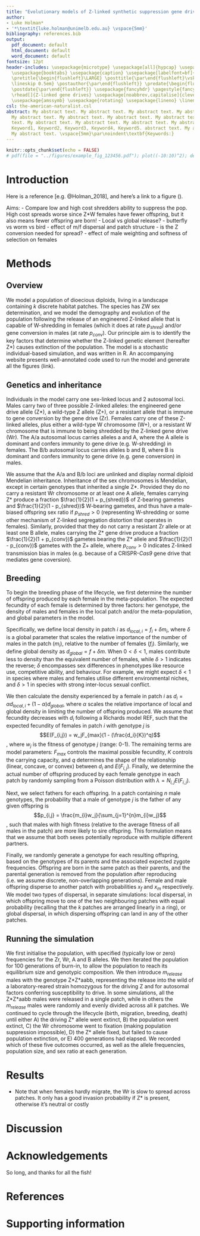 ```yaml
---
title: "Evolutionary models of Z-linked synthetic suppression gene drives"
author:
- Luke Holman*
- '*\textit{luke.holman@unimelb.edu.au} \vspace{5mm}'
bibliography: references.bib
output:
  pdf_document: default
  html_document: default
  word_document: default
fontsize: 12pt
header-includes: \usepackage{microtype} \usepackage[all]{hypcap} \usepackage{amsmath}
  \usepackage{booktabs} \usepackage{caption} \usepackage[labelfont=bf]{caption} \usepackage{titling}
  \pretitle{\begin{flushleft}\LARGE} \posttitle{\par\end{flushleft}\vskip 0.5em} \preauthor{\begin{flushleft}\large
  \lineskip 0.5em} \postauthor{\par\end{flushleft}} \predate{\begin{flushleft}\large}
  \postdate{\par\end{flushleft}} \usepackage{fancyhdr} \pagestyle{fancy} \fancyhead[LO,LE]{\textsl{\leftmark}}
  \rhead[]{Z-linked gene drives} \usepackage[noabbrev,capitalise]{cleveref} \usepackage{titlefoot}
  \usepackage{amssymb} \usepackage{rotating} \usepackage{lineno} \linenumbers
csl: the-american-naturalist.csl
abstract: My abstract text. My abstract text. My abstract text. My abstract text.
  My abstract text. My abstract text. My abstract text. My abstract text. My abstract
  text. My abstract text. My abstract text. My abstract text. My abstract text. My
  Keyword1, Keyword2, Keyword3, Keyword4, Keyword5. abstract text. My abstract text.
  My abstract text. \vspace{5mm}\par\noindent\textbf{Keywords:}
---
```


```r
knitr::opts_chunk$set(echo = FALSE)
# pdf(file = "../figures/example_fig_123456.pdf"); plot((-10:10)^2); dev.off()
```

\maketitle\unmarkedfntext{*School of BioSciences, The University of Melbourne, Victoria, Australia.}

\newpage
# Introduction
Here is a reference [e.g. @Holman_2018], and here's a link to a figure (\autoref{example_plot}).

Aims:
  - Compare low and high cost shredders ability to suppress the pop. High cost spreads worse since Z*W females have fewer offspring, but it also means fewer offspring are born!
  - Local vs global release?
  - butterfly vs worm vs bird
  - effect of m/f dispersal and patch structure
  - is the Z conversion needed for spread?
  - effect of male weighting and softness of selection on females

# Methods

## Overview
We model a population of dioecious diploids, living in a landscape containing $k$ discrete habitat patches. The species has ZW sex determination, and we model the demography and evolution of the population following the release of an engineered Z-linked allele that is capable of W-shredding in females (which it does at rate $p_{shred}$) and/or gene conversion in males (at rate $p_{conv}$). Our principle aim is to identify the key factors that determine whether the Z-linked genetic element (hereafter Z\*) causes extinction of the population. The model is a stochastic individual-based simulation, and was written in R. An accompanying website presents well-annotated code used to run the model and generate all the figures (link). 

## Genetics and inheritance
Individuals in the model carry one sex-linked locus and 2 autosomal loci. Males carry two of three possible Z-linked alleles: the engineered gene drive allele (Z\*), a wild-type Z allele (Z+), or a resistant allele that is immune to gene conversion by the gene drive (Zr). Females carry one of these Z-linked alleles, plus either a wild-type W chromosome (W+), or a resistant W chromosome that is immune to being shredded by the Z-linked gene drive (Wr). The A/a autosomal locus carries alleles a and A, where the A allele is dominant and confers immunity to gene drive (e.g. W-shredding) in females. The B/b autosomal locus carries alleles b and B, where B is dominant and confers immunity to gene drive (e.g. gene conversion) in males.

We assume that the A/a and B/b loci are unlinked and display normal diploid Mendelian inheritance. Inheritance of the sex chromosomes is Mendelian, except in certain genotypes that inherited a single Z\*. Provided they do no carry a resistant Wr chromosome or at least one A allele, females carrying Z\* produce a fraction $\frac{1}{2}(1 + p_{shred})$ of Z-bearing gametes and $\frac{1}{2}(1 - p_{shred})$ W-bearing gametes, and thus have a male-biased offspring sex ratio if $p_{shred} > 0$ (representing W-shredding or some other mechanism of Z-linked segregation distortion that operates in females). Similarly, provided that they do not carry a resistant Zr allele or at least one B allele, males carrying the Z\* gene drive produce a fraction $\frac{1}{2}(1 + p_{conv})$ gametes bearing the Z\* allele and $\frac{1}{2}(1 - p_{conv})$ gametes with the Z+ allele, where $p_{conv} > 0$ indicates Z-linked transmission bias in males (e.g. because of a CRISPR-_Cas9_ gene drive that mediates gene coversion).


## Breeding
To begin the breeding phase of the lifecycle, we first determine the number of offspring produced by each female in the meta-population. The expected fecundity of each female is determined by three factors: her genotype, the density of males and females in the local patch and/or the meta-population, and global parameters in the model. 

Specifically, we define local density in patch $i$ as $d_{local,i} = f_i + \delta m_i$, where $\delta$ is a global parameter that scales the relative importance of the number of males in the patch ($m_i$), relative to the number of females ($f_i$). Similarly, we define global density as $d_{global} = f + \delta m$. When $0<\delta<1$, males contribute less to density than the equivalent number of females, while $\delta>1$ indicates the reverse; $\delta$ encompasses sex differences in phenotypes like resource use, competitive ability, and behaviour. For example, we might expect $\delta<1$ in species where males and females utilise different environmental niches, and $\delta>1$ in species with strong inter-locus sexual conflict.

We then calculate the density experienced by a female in patch $i$ as $d_i = \alpha d_{local,i} + (1-\alpha)d_{global}$, where $\alpha$ scales the relative importance of local and global density in limiting the number of offspring produced. We assume that fecundity decreases with $d_i$ following a Richards model REF, such that the expected fecundity of females in patch $i$ with genotype $j$ is $$E(F_{i,j}) = w_jF_{max}(1 - (\frac{d_i}{K})^q)$$, where $w_j$ is the fitness of genotype $j$ (range: 0-1). The remaining terms are model parameters: $F_{max}$ controls the maximal possible fecundity, $K$ controls the carrying capacity, and $q$ determines the shape of the relationship (linear, concave, or convex) between $d_i$ and $E(F_{i,j})$. Finally, we determine the actual number of offspring produced by each female genotype in each patch by randomly sampling from a Poisson distribution with $\lambda = N_{i,j}E(F_{i,j})$.

Next, we select fathers for each offspring. In a patch containing $n$ male genotypes, the probability that a male of genotype $j$ is the father of any given offspring is $$p_{i,j} = \frac{m_{i}w_j}{\sum_{j=1}^{n}m_{i}w_j}$$, such that males with high fitness (relative to the average fitness of all males in the patch) are more likely to sire offspring. This formulation means that we assume that both sexes potentially reproduce with multiple different partners.

Finally, we randomly generate a genotype for each resulting offspring, based on the genotypes of its parents and the associated expected zygote frequencies. Offspring are born in the same patch as their parents, and the parental generation is removed from the population after reproducing (i.e. we assume discrete, non-overlapping generations). Female and male offspring disperse to another patch with probabilities $x_f$ and $x_m$ respectively. We model two types of dispersal, in separate simulations: local dispersal, in which offspring move to one of the two neighbouring patches with equal probability (recalling that the $k$ patches are arranged linearly in a ring), or global dispersal, in which dispersing offspring can land in any of the other patches.

## Running the simulation
We first initialise the population, with specified (typically low or zero) frequencies for the Zr, Wr, A and B alleles. We then iterated the population for 100 generations of burn-in, to allow the population to reach its equilibrium size and genotypic composition. We then introduce $m_{release}$ males with the genotype Z\*Z\*aabb, representing the release into the wild of a laboratory-reared strain homozygous for the driving Z and for autosomal factors conferring susceptibility to drive. In some simulations, all the Z\*Z\*aabb males were released in a single patch, while in others the $m_{release}$ males were randomly and evenly divided across all $k$ patches. We continued to cycle through the lifecycle (birth, migration, breeding, death) until either A) the driving Z\* allele went extinct, B) the population went extinct, C) the Wr chromosome went to fixation (making population suppression impossible), D) the Z\* allele fixed, but failed to cause population extinction, or E) 400 generations had elapsed. We recorded which of these five outcomes occurred, as well as the allele frequencies, population size, and sex ratio at each generation. 



# Results

  - Note that when females hardly migrate, the Wr is slow to spread across patches. It only has a good invasion probability if Z* is present, otherwise it's neutral or costly

<!-- ![My figure legend. My figure legend. My figure legend. My figure legend. My figure legend. My figure legend. My figure legend. \label{example_plot}](../figures/example_fig_123456.pdf) -->

# Discussion


# Acknowledgements
So long, and thanks for all the fish!

# References
<div id="refs"></div>

\newpage
# Supporting information
